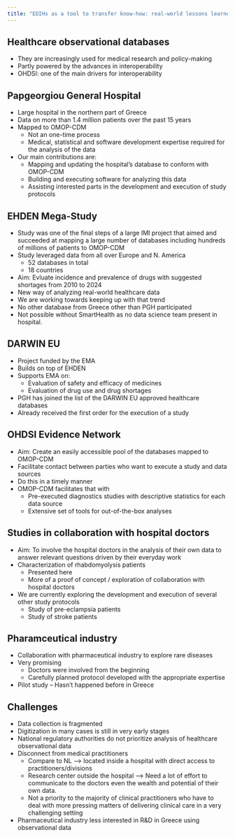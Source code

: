 ```yaml
---
title: "EDIHs as a tool to transfer know-how: real-world lessons learned"
---
```


## Healthcare observational databases

- They are increasingly used for medical research and policy-making
- Partly powered by the advances in interoperability
- OHDSI: one of the main drivers for interoperability

## Papgeorgiou General Hospital

- Large hospital in the northern part of Greece
- Data on more than 1.4 million patients over the past 15 years
- Mapped to OMOP-CDM
  - Not an one-time process
  - Medical, statistical and software development expertise required for the analysis of the data
- Our main contributions are:
  - Mapping and updating the hospital's database to conform with OMOP-CDM
  - Building and executing software for analyzing this data
  - Assisting interested parts in the development and execution of study protocols

## EHDEN Mega-Study

- Study was one of the final steps of a large IMI project that aimed and succeeded at mapping a large number of databases
  including hundreds of millions of patients to OMOP-CDM
- Study leveraged data from all over Europe and N. America
  - 52 databases in total
  - 18 countries
- Aim: Evluate incidence and prevalence of drugs with suggested shortages from 2010 to 2024
- New way of analyzing real-world healthcare data
- We are working towards keeping up with that trend
- No other database from Greece other than PGH participated
- Not possible without SmartHealth as no data science team present in hospital.

## DARWIN EU

- Project funded by the EMA
- Builds on top of EHDEN
- Supports EMA on:
  - Evaluation of safety and efficacy of medicines
  - Evaluation of drug use and drug shortages
- PGH has joined the list of the DARWIN EU approved healthcare databases
- Already received the first order for the execution of a study

## OHDSI Evidence Network

- Aim: Create an easily accessible pool of the databases mapped to OMOP-CDM
- Facilitate contact between parties who want to execute a study and data sources
- Do this in a timely manner
- OMOP-CDM facilitates that with
  - Pre-executed diagnostics studies with descriptive statistics for each data source
  - Extensive set of tools for out-of-the-box analyses

## Studies in collaboration with hospital doctors

- Aim: To involve the hospital doctors in the analysis of their own data to answer relevant questions driven by their
  everyday work
- Characterization of rhabdomyolysis patients 
  - Presented here
  - More of a proof of concept / exploration of collaboration with hospital doctors
- We are currently exploring the development and execution of several other study protocols
  - Study of pre-eclampsia patients
  - Study of stroke patients

## Pharamceutical industry

- Collaboration with pharmaceutical industry to explore rare diseases
- Very promising
  - Doctors were involved from the beginning
  - Carefully planned protocol developed with the appropriate expertise
- Pilot study -- Hasn't happened before in Greece

## Challenges

- Data collection is fragmented 
- Digitization in many cases is still in very early stages
- National regulatory authorities do not prioritize analysis of healthcare observational data
- Disconnect from medical practitioners
  - Compare to NL --> located inside a hospital with direct access to practitioners/divisions
  - Research center outside the hospital --> Need a lot of effort to communicate to the doctors even the wealth and
    potential of their own data.
  - Not a priority to the majority of clinical practitioners who have to deal with more pressing matters of delivering
    clinical care in a very challenging setting
- Pharmaceutical industry less interested in R&D in Greece using observational data
